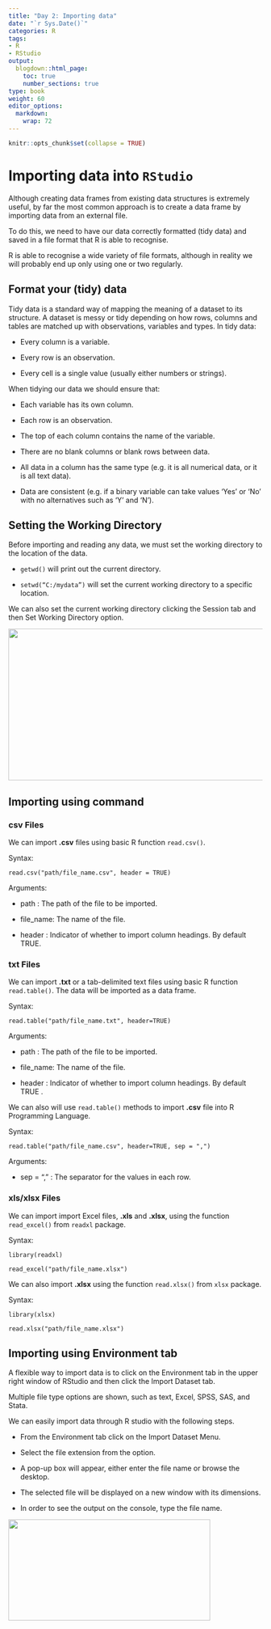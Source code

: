 ```yaml
---
title: "Day 2: Importing data"
date: "`r Sys.Date()`"
categories: R
tags:
- R
- RStudio
output:
  blogdown::html_page:
    toc: true
    number_sections: true
type: book
weight: 60
editor_options: 
  markdown: 
    wrap: 72
---
```


```r
knitr::opts_chunk$set(collapse = TRUE)
```

# Importing data into `RStudio`

Although creating data frames from existing data structures is extremely useful, by far the most common approach is to create a data frame by importing data from an external file.

To do this, we need to have our data correctly formatted (tidy data) and saved in a file format that R is able to recognise.

R is able to recognise a wide variety of file formats, although in reality we will probably end up only using one or two regularly.

## Format your (tidy) data

Tidy data is a standard way of mapping the meaning of a dataset to its structure. A dataset is messy or tidy depending on how rows, columns and tables are matched up with observations, variables and types. In tidy data:

-   Every column is a variable.

-   Every row is an observation.

-   Every cell is a single value (usually either numbers or strings).

When tidying our data we should ensure that:

-   Each variable has its own column.

-   Each row is an observation.

-   The top of each column contains the name of the variable.

-   There are no blank columns or blank rows between data.

-   All data in a column has the same type (e.g. it is all numerical data, or it is all text data).

-   Data are consistent (e.g. if a binary variable can take values 'Yes' or 'No' with no alternatives such as 'Y' and 'N').

## Setting the Working Directory

Before importing and reading any data, we must set the working directory to the location of the data.

-   `getwd()` will print out the current directory.

-   `setwd(“C:/mydata”)` will set the current working directory to a specific location.

We can also set the current working directory clicking the Session tab and then Set Working Directory option.

![](/workshops/neom/importing_files/setwd.png){width=600px height=300px}

## Importing using command

### csv Files

We can import **.csv** files using basic R function `read.csv()`.

Syntax:

`read.csv("path/file_name.csv", header = TRUE)`

Arguments:

-   path : The path of the file to be imported.

-   file_name: The name of the file.

-   header : Indicator of whether to import column headings. By default TRUE.

### txt Files

We can import **.txt** or a tab-delimited text files using basic R function `read.table()`. The data will be imported as a data frame.

Syntax:

`read.table("path/file_name.txt", header=TRUE)`

Arguments:

-   path : The path of the file to be imported.

-   file_name: The name of the file.

-   header : Indicator of whether to import column headings. By default
    TRUE .

We can also will use `read.table()` methods to import **.csv** file into R Programming Language.

Syntax:

`read.table("path/file_name.csv", header=TRUE, sep = ",")`

Arguments:

-   sep = "," : The separator for the values in each row.

### xls/xlsx Files

We can import import Excel files, **.xls** and **.xlsx**, using the function `read_excel()` from `readxl` package.

Syntax:

`library(readxl)` 

`read_excel("path/file_name.xlsx")`

We can also import **.xlsx** using the function `read.xlsx()` from `xlsx` package.

Syntax:

`library(xlsx)` 

`read.xlsx("path/file_name.xlsx")`

## Importing using Environment tab

A flexible way to import data is to click on the Environment tab in the upper right window of RStudio and then click the Import Dataset tab.

Multiple file type options are shown, such as text, Excel, SPSS, SAS, and Stata.

We can easily import data through R studio with the following steps.

-   From the Environment tab click on the Import Dataset Menu.

-   Select the file extension from the option.

-   A pop-up box will appear, either enter the file name or browse the
    desktop.

-   The selected file will be displayed on a new window with its dimensions.

-   In order to see the output on the console, type the file name.

![](/workshops/neom/importing_files/Environment.png){width=400px height=200px}